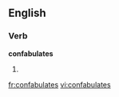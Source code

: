 
==English==

===Verb===
'''confabulates'''

# {{third-person singular of|[[confabulate]]}}

[[fr:confabulates]]
[[vi:confabulates]]
